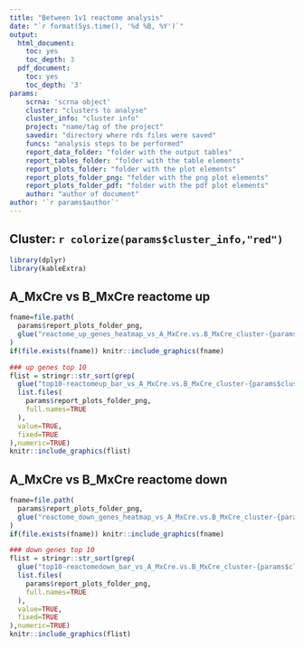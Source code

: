 ```yaml
---
title: "Between 1v1 reactome analysis"
date: "`r format(Sys.time(), '%d %B, %Y')`"
output:
  html_document:
    toc: yes
    toc_depth: 3
  pdf_document:
    toc: yes
    toc_depth: '3'
params:
    scrna: 'scrna object'
    cluster: "clusters to analyse"
    cluster_info: "cluster info"
    project: "name/tag of the project"
    savedir: "directory where rds files were saved"
    funcs: "analysis steps to be performed"
    report_data_folder: "folder with the output tables"
    report_tables_folder: "folder with the table elements"
    report_plots_folder: "folder with the plot elements"
    report_plots_folder_png: "folder with the png plot elements"
    report_plots_folder_pdf: "folder with the pdf plot elements"
    author: "author of document"
author: '`r params$author`'
---
```


## Cluster: `r colorize(params$cluster_info,"red")`

```r
library(dplyr)
library(kableExtra)
```


  


## A_MxCre vs B_MxCre  reactome up

```r
fname=file.path(
  params$report_plots_folder_png,
  glue("reactome_up_genes_heatmap_vs_A_MxCre.vs.B_MxCre_cluster-{params$cluster}.png")
)
if(file.exists(fname)) knitr::include_graphics(fname)
```


```r
### up genes top 10
flist = stringr::str_sort(grep(
  glue("top10-reactomeup_bar_vs_A_MxCre.vs.B_MxCre_cluster-{params$cluster}_p"),
  list.files(
    params$report_plots_folder_png,
    full.names=TRUE
  ),
  value=TRUE,
  fixed=TRUE
),numeric=TRUE)
knitr::include_graphics(flist)

```
  


## A_MxCre vs B_MxCre  reactome down

```r
fname=file.path(
  params$report_plots_folder_png,
  glue("reactome_down_genes_heatmap_vs_A_MxCre.vs.B_MxCre_cluster-{params$cluster}.png")
)
if(file.exists(fname)) knitr::include_graphics(fname)
```


```r
### down genes top 10
flist = stringr::str_sort(grep(
  glue("top10-reactomedown_bar_vs_A_MxCre.vs.B_MxCre_cluster-{params$cluster}_p"),
  list.files(
    params$report_plots_folder_png,
    full.names=TRUE
  ),
  value=TRUE,
  fixed=TRUE
),numeric=TRUE)
knitr::include_graphics(flist)

```
  



